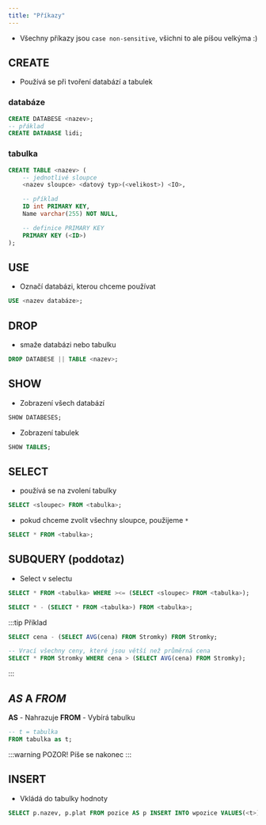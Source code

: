```yaml
---
title: "Příkazy"
---
```

* Všechny příkazy jsou `case non-sensitive`, všichni to ale píšou velkýma :\)

## CREATE
* Používá se při tvoření databází a tabulek
### databáze
```sql
CREATE DATABESE <nazev>;
-- přáklad
CREATE DATABASE lidi;
```

### tabulka
```sql
CREATE TABLE <nazev> (
    -- jednotlivé sloupce
    <nazev sloupce> <datový typ>(<velikost>) <IO>,

    -- příklad
    ID int PRIMARY KEY,
    Name varchar(255) NOT NULL,

    -- definice PRIMARY KEY
    PRIMARY KEY (<ID>) 
);
``` 

## USE
* Označí databázi, kterou chceme používat
```sql
USE <nazev databáze>;
```

## DROP
* smaže databázi nebo tabulku
```sql
DROP DATABESE || TABLE <nazev>;
```

## SHOW
* Zobrazení všech databází
```sql
SHOW DATABESES;
```

* Zobrazení tabulek
```sql
SHOW TABLES;
```
 
## SELECT
* používá se na zvolení tabulky
```sql
SELECT <sloupec> FROM <tabulka>;
```

* pokud chceme zvolit všechny sloupce, použijeme `*`
```sql
SELECT * FROM <tabulka>;
```

## SUBQUERY (poddotaz)
* Select v selectu
```sql title="V části WHERE"
SELECT * FROM <tabulka> WHERE ><= (SELECT <sloupec> FROM <tabulka>);
```
```sql title="V části SELECT"
SELECT * - (SELECT * FROM <tabulka>) FROM <tabulka>;
```
:::tip Příklad
```sql 
SELECT cena - (SELECT AVG(cena) FROM Stromky) FROM Stromky;

-- Vrací všechny ceny, které jsou větší než průměrná cena
SELECT * FROM Stromky WHERE cena > (SELECT AVG(cena) FROM Stromky);
```
:::

## *AS* A *FROM*
**AS** - Nahrazuje
**FROM** - Vybírá tabulku
```sql
-- t = tabulka
FROM tabulka as t;
```
:::warning POZOR!
Píše se nakonec
:::

## INSERT 
- Vkládá do tabulky hodnoty 
```sql title="vkládání do selectu"
SELECT p.nazev, p.plat FROM pozice AS p INSERT INTO wpozice VALUES(<t>);
```
